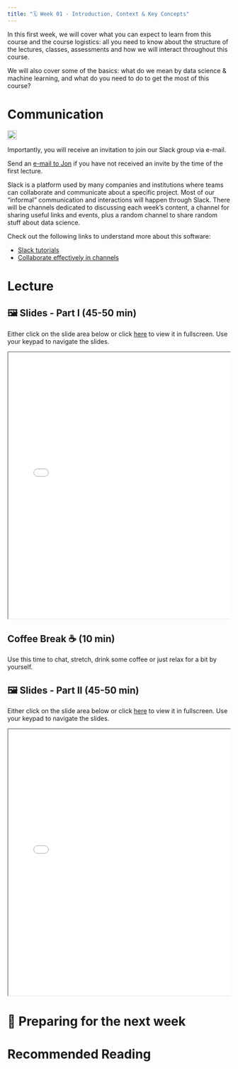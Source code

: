 ---
title: "🗓️ Week 01 - Introduction, Context & Key Concepts"
---


In this first week, we will cover what you can expect to learn from this course and the course logistics: all you need to know about the structure of the lectures, classes, assessments and how we will interact throughout this course. 

We will also cover some of the basics: what do we mean by data science & machine learning, and what do you need to do to get the most of this course?

# Communication

![](/figures/slack_logo.svg){height="1.5em" fig-align="left" fig-alt="Slack logo"}

Importantly, you will receive an invitation to join our Slack group via e-mail. 

Send an [e-mail to Jon](mailto:J.Cardoso-Silva@lse.ac.uk) if you have not received an invite by the time of the first lecture. 

Slack is a platform used by many companies and institutions where teams can collaborate and communicate about a specific project. 
Most of our "informal" communication and interactions will happen through Slack. There will be channels dedicated to discussing each week's content, a channel for sharing useful links and events, plus a random channel to share random stuff about data science.

Check out the following links to understand more about this software:

- [Slack tutorials](https://slack.com/intl/en-gb/help/categories/360000049063-Slack-tutorials)
- [Collaborate effectively in channels](https://slack.com/intl/en-gb/help/articles/360058495654-Collaborate-effectively-in-channels?from=channels)

# Lecture


## **🖼️ Slides - Part I** (45-50 min)

Either click on the slide area below or click [here](/slides/week01_slides_part1.html) to view it in fullscreen.
Use your keypad to navigate the slides.

<div class="container" style="position: relative;overflow: hidden;width: 100%;min-height:600px;">
<iframe src="/slides/week01_slides_part1.html" style="position=absolute;top: 0;left: 0;bottom: 0;right: 0;width: 100%;min-height:600px;"></iframe>
</div>


## Coffee Break ☕ (10 min)

Use this time to chat, stretch, drink some coffee or just relax for a bit by yourself.

## **🖼️ Slides - Part II** (45-50 min)

Either click on the slide area below or click [here](/slides/week01_slides_part2.html) to view it in fullscreen.
Use your keypad to navigate the slides.

<div class="container" style="position: relative;overflow: hidden;width: 100%;min-height:600px;">
<iframe src="/slides/week01_slides_part2.html" style="position=absolute;top: 0;left: 0;bottom: 0;right: 0;width: 100%;min-height:600px;"></iframe>
</div>

# 📒 Preparing for the next week

<mark class="todo"></mark>

# Recommended Reading
<mark class="todo"></mark>